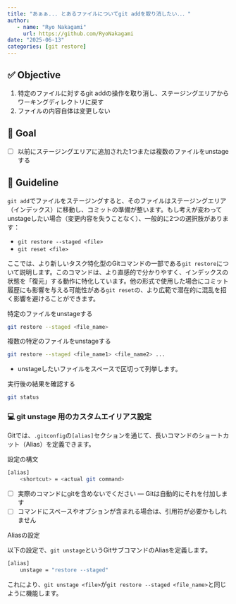 ```yaml
---
title: "あぁぁ... とあるファイルについてgit addを取り消したい．．．"
author: 
   - name: "Ryo Nakagami"
     url: https://github.com/RyoNakagami
date: "2025-06-13"
categories: [git restore]
---
```


## ✅ Objective

1. 特定のファイルに対するgit addの操作を取り消し、ステージングエリアからワーキングディレクトリに戻す
2. ファイルの内容自体は変更しない

## 🎯 Goal

- [ ] 以前にステージングエリアに追加された1つまたは複数のファイルをunstageする

## 📘 Guideline

`git add`でファイルをステージングすると、そのファイルはステージングエリア（インデックス）に移動し、コミットの準備が整います。もし考えが変わってunstageしたい場合（変更内容を失うことなく）、一般的に2つの選択肢があります：

- `git restore --staged <file>`
- `git reset <file>`

ここでは、より新しいタスク特化型のGitコマンドの一部である`git restore`について説明します。このコマンドは、より直感的で分かりやすく、インデックスの状態を「復元」する動作に特化しています。他の形式で使用した場合にコミット履歴にも影響を与える可能性がある`git reset`の、より広範で潜在的に混乱を招く影響を避けることができます。

[特定のファイルをunstageする]{.mini-section}

```bash
git restore --staged <file_name>
```

[複数の特定のファイルをunstageする]{.mini-section}

```bash
git restore --staged <file_name1> <file_name2> ...
```

- unstageしたいファイルをスペースで区切って列挙します。

[実行後の結果を確認する]{.mini-section}

```bash
git status
```

### 💻 git unstage 用のカスタムエイリアス設定

Gitでは、`.gitconfig`の`[alias]`セクションを通じて、長いコマンドのショートカット（Alias）を定義できます。

[設定の構文]{.mini-section}

```bash
[alias]
    <shortcut> = <actual git command>
```

- [ ] 実際のコマンドにgitを含めないでください — Gitは自動的にそれを付加します
- [ ] コマンドにスペースやオプションが含まれる場合は、引用符が必要かもしれません

[Aliasの設定]{.mini-section}

以下の設定で、`git unstage`というGitサブコマンドのAliasを定義します。

```bash
[alias]
	unstage = "restore --staged"
```

これにより、`git unstage <file>`が`git restore --staged <file_name>`と同じように機能します。
